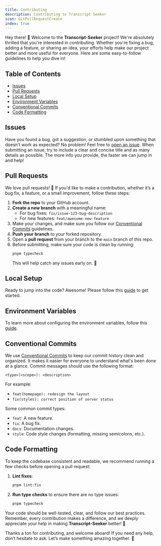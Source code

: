 ```yaml
---
title: Contributing
description: Contributing to Transcript Seeker
icon: GitPullRequestCreate
index: true
---
```


Hey there! 👋 Welcome to the **Transcript-Seeker** project! We're absolutely thrilled that you're interested in contributing. Whether you're fixing a bug, adding a feature, or sharing an idea, your efforts help make our project better and more useful for everyone. Here are some easy-to-follow guidelines to help you dive in!

## Table of Contents

- [Issues](#issues)
- [Pull Requests](#pull-requests)
- [Local Setup](#local-setup)
- [Environment Variables](#environment-variables)
- [Conventional Commits](#conventional-commits)
- [Code Formatting](#code-formatting)

## Issues

Have you found a bug, got a suggestion, or stumbled upon something that doesn't work as expected? No problem! Feel free to [open an issue](https://github.com/Meeting-Baas/transcript-seeker/issues). When submitting an issue, try to include a clear and concise title and as many details as possible. The more info you provide, the faster we can jump in and help!

## Pull Requests

We love pull requests! 🎉 If you'd like to make a contribution, whether it’s a bug fix, a feature, or a small improvement, follow these steps:

1. **Fork the repo** to your GitHub account.
2. **Create a new branch** with a meaningful name:
   - For bug fixes: `fix/issue-123-bug-description`
   - For new features: `feat/awesome-new-feature`
3. Make your changes, and make sure you follow our [Conventional Commits](#conventional-commits) guidelines.
4. **Push your branch** to your forked repository.
5. Open a **pull request** from your branch to the `main` branch of this repo.
6. Before submitting, make sure your code is clean by running:
   ```bash
   pnpm typecheck
   ```
   This will help catch any issues early on. 🚀

## Local Setup

Ready to jump into the code? Awesome! Please follow this [guide](/docs/getting-started/installation) to get started.

## Environment Variables

To learn more about configuring the environment variables, follow this [guide](/docs/concepts/environment-variables).

## Conventional Commits

We use [Conventional Commits](https://www.conventionalcommits.org/en/v1.0.0/) to keep our commit history clean and organized. It makes it easier for everyone to understand what's been done at a glance. Commit messages should use the following format:

```
<type>(<scope>): <description>
```

For example:

- `feat(homepage): redesign the layout`
- `fix(styles): correct position of server status`

Some common commit types:

- `feat`: A new feature.
- `fix`: A bug fix.
- `docs`: Documentation changes.
- `style`: Code style changes (formatting, missing semicolons, etc.).

## Code Formatting

To keep the codebase consistent and readable, we recommend running a few checks before opening a pull request:

1. **Lint fixes**:

   ```bash
   pnpm lint:fix
   ```

2. **Run type checks** to ensure there are no type issues:
   ```bash
   pnpm typecheck
   ```

Your code should be well-tested, clear, and follow our best practices. Remember, every contribution makes a difference, and we deeply appreciate your help in making **Transcript-Seeker** better! 🎉

Thanks a ton for contributing, and welcome aboard! If you need any help, don’t hesitate to ask. Let’s make something amazing together. 🚀
